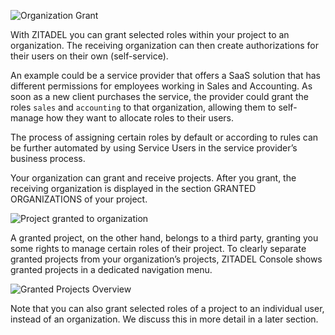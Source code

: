 ![Organization Grant](/img/concepts/objects/organization_grants.png)

With ZITADEL you can grant selected roles within your project to an organization.
The receiving organization can then create authorizations for their users on their own (self-service).

An example could be a service provider that offers a SaaS solution that has different permissions for employees working in Sales and Accounting.
As soon as a new client purchases the service, the provider could grant the roles `sales` and `accounting` to that organization,
allowing them to self-manage how they want to allocate roles to their users.

The process of assigning certain roles by default or according to rules can be further automated by using Service Users in the service provider’s business process.

Your organization can grant and receive projects.
After you grant, the receiving organization is displayed in the section GRANTED ORGANIZATIONS of your project.

![Project granted to organization](/img/console_projects_granted.png)

A granted project, on the other hand, belongs to a third party, granting you some rights to manage certain roles of their project.
To clearly separate granted projects from your organization’s projects,
ZITADEL Console shows granted projects in a dedicated navigation menu.

![Granted Projects Overview](/img/console_granted_projects_overview.png)

Note that you can also grant selected roles of a project to an individual user, instead of an organization.
We discuss this in more detail in a later section.
